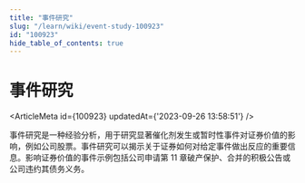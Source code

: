 ```yaml
---
title: "事件研究"
slug: "/learn/wiki/event-study-100923"
id: "100923"
hide_table_of_contents: true
---
```



# 事件研究

<ArticleMeta id={100923} updatedAt={'2023-09-26 13:58:51'} />
<div className='border-solid border-b border-t-0 my-4 border-[var(--ifm-color-gray-300)]' />

事件研究是一种经验分析，用于研究显著催化剂发生或暂时性事件对证券价值的影响，例如公司股票。事件研究可以揭示关于证券如何对给定事件做出反应的重要信息。影响证券价值的事件示例包括公司申请第 11 章破产保护、合并的积极公告或公司违约其债务义务。
